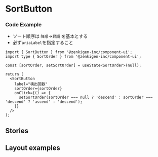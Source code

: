 
<Meta title="SortButton" of={SortButtonStories} />

# SortButton

<Canvas>
  <Story of={Component} />
</Canvas>

<Controls of={Component} />

### Code Example

- ソート順序は `降順`→`昇順` を基本とする
- 必ず`ariaLabel`を指定すること

```tsx
import { SortButton } from '@zenkigen-inc/component-ui';
import type { SortOrder } from '@zenkigen-inc/component-ui';

const [sortOrder, setSortOrder] = useState<SortOrder>(null);

return (
  <SortButton
    label="検出回数"
    sortOrder={sortOrder}
    onClick={() => {
      setSortOrder(sortOrder === null ? 'descend' : sortOrder === 'descend' ? 'ascend' : 'descend');
    }}
  />
);
```

## Stories

## Layout examples

<Canvas of={LayoutExamples} />
